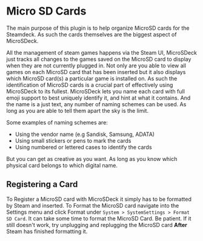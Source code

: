 # Micro SD Cards

The main purpose of this plugin is to help organize MicroSD cards for the Steamdeck. As such the cards themselves are the biggest aspect of MicroSDeck.

All the management of steam games happens via the Steam UI, MicroSDeck just tracks all changes to the games saved on the MicroSD card to display when they are not currently plugged in.
Not only are you able to view all games on each MicroSD card that has been inserted but it also displays which MicroSD card(s) a particular game is installed on.
As such the identification of MicroSD cards is a crucial part of effectively using MicroSDeck to its fullest. MicroSDeck lets you name each card with full emoji support to best uniquely identify it, and hint at what it contains.
And the name is a just text, any number of naming schemes can be used. As long as you are able to tell them apart the sky is the limit.

Some examples of naming schemes are:
- Using the vendor name (e.g Sandisk, Samsung, ADATA)
- Using small stickers or pens to mark the cards
- Using numbered or lettered cases to identify the cards

But you can get as creative as you want. As long as you know which physical card belongs to which digital name.

## Registering a Card

To Register a MicroSD card with MicroSDeck it simply has to be formatted by Steam and inserted. To Format the MicroSD card navigate into the Settings menu and click Format under `System > SystemSettings > Format SD Card`. It can take some time to format the MicroSD Card. Be patient. If it still doesn't work, try unplugging and replugging the MicroSD card **After** Steam has finished formatting it.